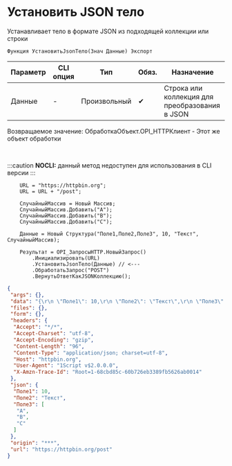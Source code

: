 ﻿---
sidebar_position: 3
description: Установить JSON тело  и другие функции для работы с HTTP-клиент в Открытом пакете интеграций - бесплатной open-source библиотеке интеграций для 1С:Предприятие 8, OneScript и CLI
keywords: [1C, 1С, 1С:Предприятие, 1С:Предприятие 8.3, API, Интеграция, Сервисы, Обмен, OneScript, CLI, HTTP-клиент]
---


# Установить JSON тело 
 Устанавливает тело в формате JSON из подходящей коллекции или строки



`Функция УстановитьJsonТело(Знач Данные) Экспорт`

  | Параметр | CLI опция | Тип | Обяз. | Назначение |
  |-|-|-|-|-|
  | Данные | - | Произвольный | &#x2714; | Строка или коллекция для преобразования в JSON |

  
  Возвращаемое значение:   ОбработкаОбъект.OPI_HTTPКлиент -  Этот же объект обработки

<br/>


:::caution
**NOCLI:** данный метод недоступен для использования в CLI версии
:::
<br/>


```bsl title="Пример использования для 1С:Предприятие/OneScript"
    URL = "https://httpbin.org";
    URL = URL + "/post";

    СлучайныйМассив = Новый Массив;
    СлучайныйМассив.Добавить("A");
    СлучайныйМассив.Добавить("B");
    СлучайныйМассив.Добавить("C");

    Данные = Новый Структура("Поле1,Поле2,Поле3", 10, "Текст", СлучайныйМассив);

    Результат = OPI_ЗапросыHTTP.НовыйЗапрос()
        .Инициализировать(URL)
        .УстановитьJsonТело(Данные) // <---
        .ОбработатьЗапрос("POST")
        .ВернутьОтветКакJSONКоллекцию();
```
    



```json title="Результат"
{
 "args": {},
 "data": "{\r\n \"Поле1\": 10,\r\n \"Поле2\": \"Текст\",\r\n \"Поле3\": [\r\n  \"A\",\r\n  \"B\",\r\n  \"C\"\r\n ]\r\n}",
 "files": {},
 "form": {},
 "headers": {
  "Accept": "*/*",
  "Accept-Charset": "utf-8",
  "Accept-Encoding": "gzip",
  "Content-Length": "96",
  "Content-Type": "application/json; charset=utf-8",
  "Host": "httpbin.org",
  "User-Agent": "1Script v$2.0.0.0",
  "X-Amzn-Trace-Id": "Root=1-68cbd85c-60b726eb3389fb5626ab0014"
 },
 "json": {
  "Поле1": 10,
  "Поле2": "Текст",
  "Поле3": [
   "A",
   "B",
   "C"
  ]
 },
 "origin": "***",
 "url": "https://httpbin.org/post"
}
```
